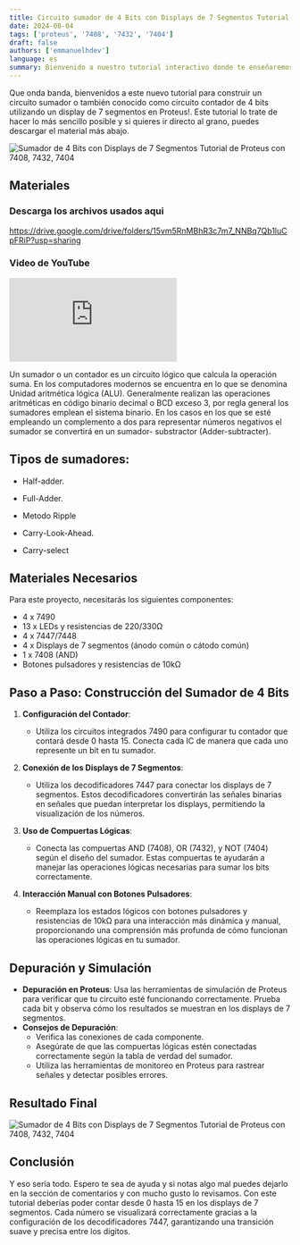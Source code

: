 ```yaml
---
title: Circuito sumador de 4 Bits con Displays de 7 Segmentos Tutorial de Proteus con 7408, 7432, 7404
date: 2024-08-04
tags: ['proteus', '7408', '7432', '7404']
draft: false
authors: ['emmanuelhdev']
language: es
summary: Bienvenido a nuestro tutorial interactivo donde te enseñaremos a construir un sumador de 4 bits utilizando displays de 7 segmentos en Proteus Si eres un entusiasta de la electrónica o un estudiante buscando profundizar tus conocimientos en circuitos digitales, este video es perfecto para ti.
---
```


Que onda banda, bienvenidos a este nuevo tutorial para construir un circuito sumador o también conocido como circuito contador de 4 bits utilizando un display de 7 segmentos en Proteus!. Este tutorial lo trate de hacer lo más sencillo posible y si quieres ir directo al grano, puedes descargar el material más abajo.

![Sumador de 4 Bits con Displays de 7 Segmentos Tutorial de Proteus con 7408, 7432, 7404](/static/images/sumador-4-bits.png)

## Materiales

### Descarga los archivos usados aqui

https://drive.google.com/drive/folders/15vm5RnMBhR3c7m7_NNBq7Qb1luCpFRiP?usp=sharing

### Video de YouTube

<div className="h-[315px] max-h-[500px] max-w-full lg:w-[560px]">
  <iframe
    className="h-full w-full"
    src="https://www.youtube-nocookie.com/embed/G37Q7AQzHYY?si=Kfl45tqHV7Y7fG_9"
    title="YouTube video player"
    frameBorder="0"
    allow="accelerometer; autoplay; clipboard-write; encrypted-media; gyroscope; picture-in-picture; web-share"
    referrerPolicy="strict-origin-when-cross-origin"
    allowFullScreen
  ></iframe>
</div>

Un sumador o un contador es un circuito lógico que calcula la operación suma. En los computadores modernos se encuentra en lo que se denomina Unidad aritmética lógica (ALU). Generalmente realizan las operaciones aritméticas en código binario decimal o BCD exceso 3, por regla general los sumadores emplean el sistema binario. En los casos en los que se esté empleando un complemento a dos para representar números negativos el sumador se convertirá en un sumador- substractor (Adder-subtracter).

## Tipos de sumadores:

- Half-adder.

- Full-Adder.

- Metodo Ripple

- Carry-Look-Ahead.

- Carry-select

## Materiales Necesarios

Para este proyecto, necesitarás los siguientes componentes:

- 4 x 7490
- 13 x LEDs y resistencias de 220/330Ω
- 4 x 7447/7448
- 4 x Displays de 7 segmentos (ánodo común o cátodo común)
- 1 x 7408 (AND)
- Botones pulsadores y resistencias de 10kΩ

## Paso a Paso: Construcción del Sumador de 4 Bits

1. **Configuración del Contador**:

   - Utiliza los circuitos integrados 7490 para configurar tu contador que contará desde 0 hasta 15. Conecta cada IC de manera que cada uno represente un bit en tu sumador.

2. **Conexión de los Displays de 7 Segmentos**:

   - Utiliza los decodificadores 7447 para conectar los displays de 7 segmentos. Estos decodificadores convertirán las señales binarias en señales que puedan interpretar los displays, permitiendo la visualización de los números.

3. **Uso de Compuertas Lógicas**:

   - Conecta las compuertas AND (7408), OR (7432), y NOT (7404) según el diseño del sumador. Estas compuertas te ayudarán a manejar las operaciones lógicas necesarias para sumar los bits correctamente.

4. **Interacción Manual con Botones Pulsadores**:
   - Reemplaza los estados lógicos con botones pulsadores y resistencias de 10kΩ para una interacción más dinámica y manual, proporcionando una comprensión más profunda de cómo funcionan las operaciones lógicas en tu sumador.

## Depuración y Simulación

- **Depuración en Proteus**: Usa las herramientas de simulación de Proteus para verificar que tu circuito esté funcionando correctamente. Prueba cada bit y observa cómo los resultados se muestran en los displays de 7 segmentos.
- **Consejos de Depuración**:
  - Verifica las conexiones de cada componente.
  - Asegúrate de que las compuertas lógicas estén conectadas correctamente según la tabla de verdad del sumador.
  - Utiliza las herramientas de monitoreo en Proteus para rastrear señales y detectar posibles errores.

## Resultado Final

![Sumador de 4 Bits con Displays de 7 Segmentos Tutorial de Proteus con 7408, 7432, 7404](/static/images/sumador-4-bits.png)

## Conclusión

Y eso sería todo. Espero te sea de ayuda y si notas algo mal puedes dejarlo en la sección de comentarios y con mucho gusto lo revisamos. Con este tutorial deberías poder contar desde 0 hasta 15 en los displays de 7 segmentos. Cada número se visualizará correctamente gracias a la configuración de los decodificadores 7447, garantizando una transición suave y precisa entre los dígitos.
